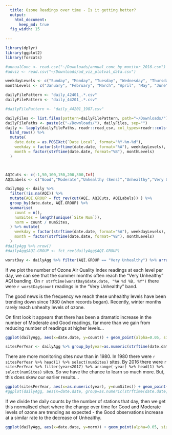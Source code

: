 ```yaml
---
  title: Ozone Readings over time - Is it getting better?
  output: 
    html_document:
      keep_md: true
  fig_width: 15
  
---
```


```r
library(dplyr)
library(ggplot2)
library(forcats)

#annualConc <- read.csv("~/Downloads/annual_conc_by_monitor_2016.csv")
#adviz <- read.csv("~/Downloads/ad_viz_plotval_data.csv")

weekdayLevels <- c("Sunday", "Monday", "Tuesday", "Wednesday", "Thursday", "Friday", "Saturday")
monthLevels <- c("January", "February", "March", "April", "May", "June", "July", "August", "September", "October", "November", "December")

dailyFilePattern <- "daily_42401_.*.csv"
dailyFilePattern <- "daily_44201_.*.csv"

#dailyFilePattern <- "daily_44201_1987.csv"

dailyFiles <- list.files(pattern=dailyFilePattern, path="~/Downloads/")
dailyFilePaths <- paste(c("~/Downloads/"), dailyFiles, sep="")
daily <- lapply(dailyFilePaths, readr::read_csv, col_types=readr::cols(`Site Num` = readr::col_integer())) %>% 
  bind_rows() %>% 
  mutate(
    date.date = as.POSIXct(`Date Local`, format="%Y-%m-%d"),
    weekday = factor(strftime(date.date, format="%A"), weekdayLevels),
    month = factor(strftime(date.date, format="%B"), monthLevels)
  )



AQICuts <- c(-1,50,100,150,200,300,Inf)
AQILabels <- c("Good","Moderate","Unhealthy (Sens)","Unhealthy","Very Unhealthy", "Hazardous")

dailyAgg <- daily %>% 
  filter(!is.na(AQI)) %>% 
  mutate(AQI.GROUP = fct_rev(cut(AQI, AQICuts, AQILabels)) ) %>% 
  group_by(date.date, AQI.GROUP) %>% 
  summarise(
    count = n(),
    numSites = length(unique(`Site Num`)),
    norm = count / numSites,
  ) %>% mutate(     
    weekday = factor(strftime(date.date, format="%A"), weekdayLevels),
    month = factor(strftime(date.date, format="%B"), monthLevels)
  )
#dailyAgg %>% nrow()
#dailyAgg$AQI.GROUP <- fct_rev(dailyAgg$AQI.GROUP)
```

```r
worstDay <- dailyAgg %>% filter(AQI.GROUP == "Very Unhealthy") %>% arrange(-count) %>% head(1)

```

If we plot the number of Ozone Air Quality Index readings at each level per day, we can see that the summer months often reach the "Very Unhealthy" AQI banding. On `r strftime(worstDay$date.date, "%A %d %B, %Y")` there were `r worstDay$count` readings in the "Very Unhealthy" band.

The good news is the frequency we reach these unhealthy levels have been trending down since 1980 (when records began). Recently, winter months rarely reach unhealty levels of ozone.

On first look it appears that there has been a dramatic increase in the number of Moderate and Good readings, far more than we gain from reducing number of readings at higher levels...

```r

ggplot(dailyAgg, aes(x=date.date, y=count)) + geom_point(alpha=0.05, size=0.5) + facet_grid(AQI.GROUP~month, scales="free_y") + geom_smooth(method="lm") + theme_minimal() + theme(axis.text.x = element_text(angle=60, hjust=1)) + ggtitle("Number of Ozone readings per day at each 'Air Quality Index'") + xlab("Year")
```

```r
sitesPerYear <- dailyAgg %>% group_by(year=as.numeric(strftime(date.date, "%Y"))) %>% summarise(numSites = max(numSites))
```

There are more monitoring sites now than in 1980. In 1980 there were `r sitesPerYear %>% head(1) %>% select(numSites)` sites. By 2016 there were `r sitesPerYear %>% filter(year<2017) %>% arrange(-year) %>% head(1) %>% select(numSites)` sites. So we have the chance to learn so much more. But, this does skew our earlier results...

```r
ggplot(sitesPerYear, aes(x=as.numeric(year), y=numSites)) + geom_point() + geom_smooth(method="lm") + ggtitle("Increase in number of monitoring sites") + theme_minimal() + expand_limits(y=c(0,300)) + xlab("Year") + ylab("Number of sites")
#ggplot(dailyAgg, aes(x=date.date, group=as.numeric(strftime(date.date, "%Y")), y=numSites)) + geom_boxplot() + geom_smooth(method="lm") + ggtitle("Increase in number of monitoring sites") + theme_minimal()

```


If we divide the daily counts by the number of stations that day, then we get this normalised chart where the change over time for Good and Moderate levels of ozone are trending as expected - the Good observations increase at a similar rate to the decrease of Unhealthy.

```r
ggplot(dailyAgg, aes(x=date.date, y=norm)) + geom_point(alpha=0.05, size=0.5) + facet_grid(AQI.GROUP~month, scales="free_y") + geom_smooth(method="lm") + theme_minimal() + theme(axis.text.x = element_text(angle=60, hjust=1)) + ggtitle("Normalised readings per day at each 'Air Quality Index'") + xlab("Year")

```

